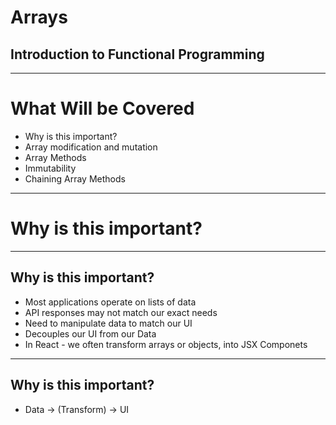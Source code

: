 

# Arrays
## Introduction to Functional Programming

---

# What Will be Covered 

* Why is this important?
* Array modification and mutation
* Array Methods 
* Immutability
* Chaining Array Methods 

---


# Why is this important?

---

## Why is this important?

* Most applications operate on lists of data 
* API responses may not match our exact needs
* Need to manipulate data to match our UI
* Decouples our UI from our Data
* In React - we often transform arrays or objects, into JSX Componets 

---

## Why is this important?

* Data -> (Transform) -> UI 

